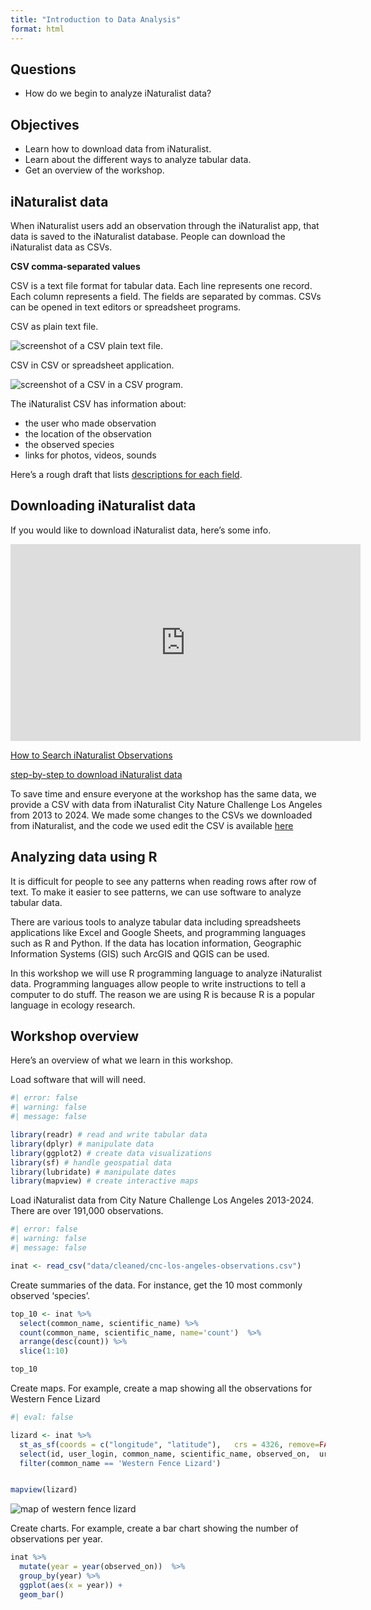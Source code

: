 ```yaml
---
title: "Introduction to Data Analysis"
format: html
---
```


::: summary
## Questions

-   How do we begin to analyze iNaturalist data?

## Objectives

-   Learn how to download data from iNaturalist.
-   Learn about the different ways to analyze tabular data.
-   Get an overview of the workshop.
:::

## iNaturalist data

When iNaturalist users add an observation through the iNaturalist app, that data is saved to the iNaturalist database. People can download the iNaturalist data as CSVs.

::: callout-note
**CSV comma-separated values**

CSV is a text file format for tabular data. Each line represents one record. Each column represents a field. The fields are separated by commas. CSVs can be opened in text editors or spreadsheet programs.

CSV as plain text file.

![](images/csv_text.png){alt="screenshot of a CSV plain text file."}

CSV in CSV or spreadsheet application.

![](images/csv_software.png){alt="screenshot of a CSV in a CSV program."}
:::

The iNaturalist CSV has information about:

-   the user who made observation
-   the location of the observation
-   the observed species
-   links for photos, videos, sounds

Here's a rough draft that lists [descriptions for each field](https://docs.google.com/spreadsheets/d/1mrRY_sy8MmGmwzoNSexahHC54e3q-ZAy1vJl_FIsKrY/edit?gid=0#gid=0).

## Downloading iNaturalist data

If you would like to download iNaturalist data, here's some info.

<iframe width="560" height="315" src="https://www.youtube.com/embed/wBH7RZAklYU?si=ggo4eHQGKHcq9D1G&amp;controls=0" title="YouTube video player" frameborder="0" allow="accelerometer; autoplay; clipboard-write; encrypted-media; gyroscope; picture-in-picture; web-share" referrerpolicy="strict-origin-when-cross-origin" allowfullscreen>

</iframe>

[How to Search iNaturalist Observations](https://help.inaturalist.org/en/support/solutions/articles/151000169670)

[step-by-step to download iNaturalist data](https://gsmit.org/wp-content/uploads/2021/04/inaturalist_data_walkthrough.pdf)

To save time and ensure everyone at the workshop has the same data, we provide a CSV with data from iNaturalist City Nature Challenge Los Angeles from 2013 to 2024. We made some changes to the CSVs we downloaded from iNaturalist, and the code we used edit the CSV is available [here](cleaning-data.qmd)

## Analyzing data using R

It is difficult for people to see any patterns when reading rows after row of text. To make it easier to see patterns, we can use software to analyze tabular data.

There are various tools to analyze tabular data including spreadsheets applications like Excel and Google Sheets, and programming languages such as R and Python. If the data has location information, Geographic Information Systems (GIS) such ArcGIS and QGIS can be used.

In this workshop we will use R programming language to analyze iNaturalist data. Programming languages allow people to write instructions to tell a computer to do stuff. The reason we are using R is because R is a popular language in ecology research.

## Workshop overview

Here's an overview of what we learn in this workshop.

Load software that will will need.

```r
#| error: false
#| warning: false
#| message: false

library(readr) # read and write tabular data
library(dplyr) # manipulate data
library(ggplot2) # create data visualizations
library(sf) # handle geospatial data
library(lubridate) # manipulate dates
library(mapview) # create interactive maps

```

Load iNaturalist data from City Nature Challenge Los Angeles 2013-2024. There are over 191,000 observations.

```r
#| error: false
#| warning: false
#| message: false

inat <- read_csv("data/cleaned/cnc-los-angeles-observations.csv")
```

Create summaries of the data. For instance, get the 10 most commonly observed 'species'.

```r

top_10 <- inat %>%
  select(common_name, scientific_name) %>%
  count(common_name, scientific_name, name='count')  %>%
  arrange(desc(count)) %>%
  slice(1:10)

top_10
```

Create maps. For example, create a map showing all the observations for Western Fence Lizard

```r
#| eval: false

lizard <- inat %>%
  st_as_sf(coords = c("longitude", "latitude"),   crs = 4326, remove=FALSE) %>%
  select(id, user_login, common_name, scientific_name, observed_on,  url, longitude, latitude, geometry) %>%
  filter(common_name == 'Western Fence Lizard')


mapview(lizard)
```

![](images/mapview/intro-data-analysis/map_of_western_fence_lizard.png){alt="map of western fence lizard"}

Create charts. For example, create a bar chart showing the number of observations per year.

```r

inat %>%
  mutate(year = year(observed_on))  %>%
  group_by(year) %>%
  ggplot(aes(x = year)) +
  geom_bar()

```
